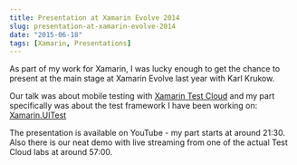 ```yaml
---
title: Presentation at Xamarin Evolve 2014
slug: presentation-at-xamarin-evolve-2014
date: "2015-06-18"
tags: [Xamarin, Presentations]
---
```


As part of my work for Xamarin, I was lucky enough to get the chance to present at the main stage at Xamarin Evolve last year with Karl Krukow.

Our talk was about mobile testing with [Xamarin Test Cloud](http://xamarin.com/test-cloud) and my part specifically was about the test framework I have been working on: [Xamarin.UITest](http://developer.xamarin.com/guides/testcloud/uitest/)

The presentation is available on YouTube - my part starts at around 21:30. Also there is our neat demo with live streaming from one of the actual Test Cloud labs at around 57:00.

<YouTubeEmbed id="PQMBCoVIABI" />
